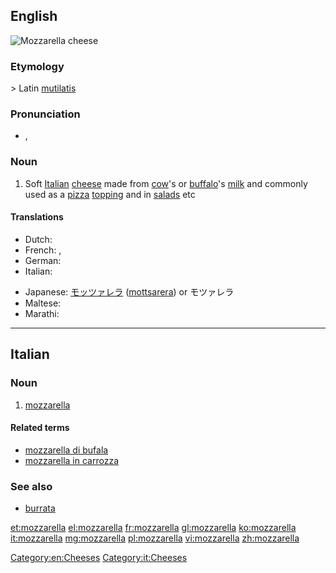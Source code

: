 {{also|Mozzarella}}
==English==
[[Image:Cheese 07 bg 042906.jpg|thumb|right|Mozzarella cheese]]
{{wikipedia}}

===Etymology===
{{etyl|it}} {{term|mozzare||to cut off|lang=it}} > Latin [[mutilatis]]

===Pronunciation===
* {{a|UK}} {{IPA|/mɒt.sə.ˈɹɛl.ə/}}, {{X-SAMPA|/mQt.s@."rEl.@/}}

===Noun===
{{en-noun|pl1=mozzarellas|pl2=mozzarelle}}

# Soft [[Italian]] [[cheese]] made from [[cow]]'s or [[buffalo]]'s [[milk]] and commonly used as a [[pizza]] [[topping]] and in [[salad]]s etc

====Translations====
{{trans-top|soft Italian cheese}}
* Dutch: {{t-|nl|mozzarella}}
* French: {{t+|fr|mozzarelle|f}}, {{t+|fr|mozzarella|f}}
* German: {{t+|de|Mozzarella|m}}
* Italian: {{t+|it|mozzarella|f}}
{{trans-mid}}
* Japanese: [[モッツァレラ]] ([[mottsarera]]) or モツァレラ
* Maltese: {{t-|mt|mozzarella|f}}
* Marathi: {{t-|mr|मोजारेला|tr=mozārelā|sc=Deva}}
{{trans-bottom}}

[[Category:en:Cheeses]]

----

==Italian==
{{wikipedia|lang=it}}

===Noun===
{{it-noun|mozzarell|f|a|e}}

# [[#English|mozzarella]]

====Related terms====
* [[mozzarella di bufala]]
* [[mozzarella in carrozza]]

===See also===
* [[burrata]]

[[Category:it:Cheeses]]

[[et:mozzarella]]
[[el:mozzarella]]
[[fr:mozzarella]]
[[gl:mozzarella]]
[[ko:mozzarella]]
[[it:mozzarella]]
[[mg:mozzarella]]
[[pl:mozzarella]]
[[vi:mozzarella]]
[[zh:mozzarella]]